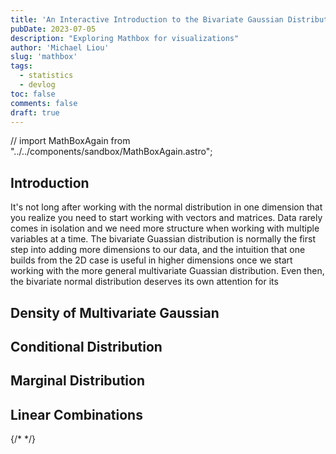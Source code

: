 ```yaml
---
title: 'An Interactive Introduction to the Bivariate Gaussian Distribution'
pubDate: 2023-07-05
description: "Exploring Mathbox for visualizations"
author: 'Michael Liou'
slug: 'mathbox'
tags:
  - statistics
  - devlog
toc: false
comments: false
draft: true
---
```


// import MathBoxAgain from "../../components/sandbox/MathBoxAgain.astro";

## Introduction

It's not long after working with the normal distribution in one dimension that you realize you need to start working with vectors and matrices. Data rarely comes in isolation and we need more structure when working with multiple variables at a time. The bivariate Guassian distribution is normally the first step into adding more dimensions to our data, and the intuition that one builds from the 2D case is useful in higher dimensions once we start working with the more general multivariate Guassian distribution. Even then, the bivariate normal distribution deserves its own attention for its

## Density of Multivariate Gaussian

<MathBoxParent client:only="vue" />

## Conditional Distribution

<MultivariateConditionalParent client:only="vue" />

## Marginal Distribution

<MultivariateMarginalParent client:only="vue" />

## Linear Combinations

<BivariateCombinationParent client:only="vue" />

{/* <MathBoxAgain /> */}